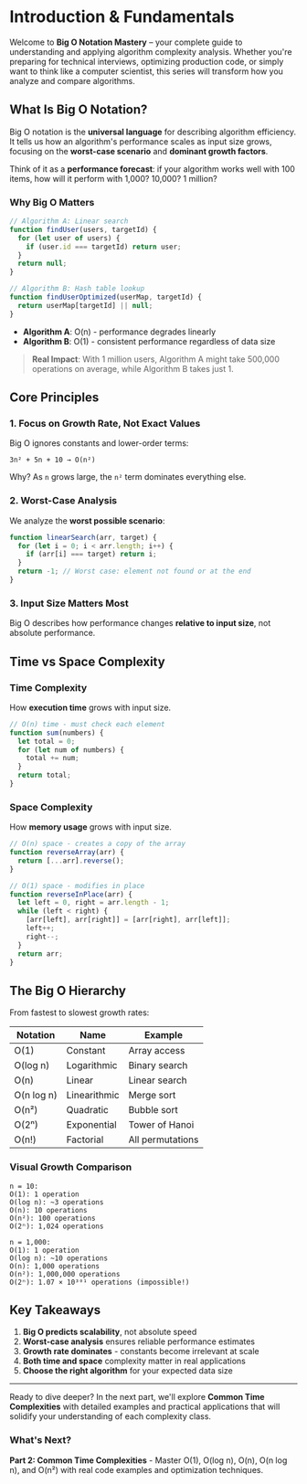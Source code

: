 # Introduction & Fundamentals

Welcome to **Big O Notation Mastery** – your complete guide to understanding and applying algorithm complexity analysis. Whether you're preparing for technical interviews, optimizing production code, or simply want to think like a computer scientist, this series will transform how you analyze and compare algorithms.

## What Is Big O Notation?

Big O notation is the **universal language** for describing algorithm efficiency. It tells us how an algorithm's performance scales as input size grows, focusing on the **worst-case scenario** and **dominant growth factors**.

Think of it as a **performance forecast**: if your algorithm works well with 100 items, how will it perform with 1,000? 10,000? 1 million?

### Why Big O Matters

```javascript
// Algorithm A: Linear search
function findUser(users, targetId) {
  for (let user of users) {
    if (user.id === targetId) return user;
  }
  return null;
}

// Algorithm B: Hash table lookup
function findUserOptimized(userMap, targetId) {
  return userMap[targetId] || null;
}
```

- **Algorithm A**: O(n) - performance degrades linearly
- **Algorithm B**: O(1) - consistent performance regardless of data size

> **Real Impact**: With 1 million users, Algorithm A might take 500,000 operations on average, while Algorithm B takes just 1.

## Core Principles

### 1. Focus on Growth Rate, Not Exact Values

Big O ignores constants and lower-order terms:

```
3n² + 5n + 10 → O(n²)
```

Why? As `n` grows large, the `n²` term dominates everything else.

### 2. Worst-Case Analysis

We analyze the **worst possible scenario**:

```javascript
function linearSearch(arr, target) {
  for (let i = 0; i < arr.length; i++) {
    if (arr[i] === target) return i;
  }
  return -1; // Worst case: element not found or at the end
}
```

### 3. Input Size Matters Most

Big O describes how performance changes **relative to input size**, not absolute performance.

## Time vs Space Complexity

### Time Complexity
How **execution time** grows with input size.

```javascript
// O(n) time - must check each element
function sum(numbers) {
  let total = 0;
  for (let num of numbers) {
    total += num;
  }
  return total;
}
```

### Space Complexity
How **memory usage** grows with input size.

```javascript
// O(n) space - creates a copy of the array
function reverseArray(arr) {
  return [...arr].reverse();
}

// O(1) space - modifies in place
function reverseInPlace(arr) {
  let left = 0, right = arr.length - 1;
  while (left < right) {
    [arr[left], arr[right]] = [arr[right], arr[left]];
    left++;
    right--;
  }
  return arr;
}
```

## The Big O Hierarchy

From fastest to slowest growth rates:

| Notation | Name | Example |
|----------|------|---------|
| O(1) | Constant | Array access |
| O(log n) | Logarithmic | Binary search |
| O(n) | Linear | Linear search |
| O(n log n) | Linearithmic | Merge sort |
| O(n²) | Quadratic | Bubble sort |
| O(2ⁿ) | Exponential | Tower of Hanoi |
| O(n!) | Factorial | All permutations |

### Visual Growth Comparison

```
n = 10:
O(1): 1 operation
O(log n): ~3 operations
O(n): 10 operations
O(n²): 100 operations
O(2ⁿ): 1,024 operations

n = 1,000:
O(1): 1 operation
O(log n): ~10 operations
O(n): 1,000 operations
O(n²): 1,000,000 operations
O(2ⁿ): 1.07 × 10³⁰¹ operations (impossible!)
```

## Key Takeaways

1. **Big O predicts scalability**, not absolute speed
2. **Worst-case analysis** ensures reliable performance estimates
3. **Growth rate dominates** - constants become irrelevant at scale
4. **Both time and space** complexity matter in real applications
5. **Choose the right algorithm** for your expected data size

---

Ready to dive deeper? In the next part, we'll explore **Common Time Complexities** with detailed examples and practical applications that will solidify your understanding of each complexity class.

### What's Next?

**Part 2: Common Time Complexities** - Master O(1), O(log n), O(n), O(n log n), and O(n²) with real code examples and optimization techniques.

